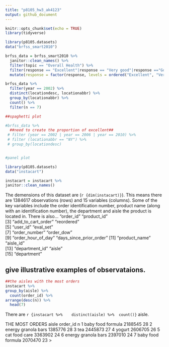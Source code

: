 ```yaml
---
title: "p8105_hw3_ak4123"
output: github_document
---
```


```r
knitr::opts_chunk$set(echo = TRUE)
library(tidyverse)
```

```r
library(p8105.datasets)
data("brfss_smart2010")

brfss_data = brfss_smart2010 %>% 
  janitor::clean_names() %>% 
  filter(topic == "Overall Health") %>% 
  filter(response == "Excellent"|response == "Very good"|response =="Good"|response =="Fair"|response == "Poor") %>% 
  mutate(response = factor(response, levels = ordered("Excellent", "Very good", "Good", "Fair", "Poor")))
```

```r
brfss_data %>%
  filter(year == 2002) %>% 
  distinct(locationdesc, locationabbr) %>%
  group_by(locationabbr) %>% 
  count() %>% 
  filter(n == 7)

##spaghetti plot

#brfss_data %>%
  ##need to create the proportion of excellent##
 # filter (year == 2002 | year == 2006 | year == 2010) %>% 
 # filter (locationabbr == "NY") %>% 
 # group_by(locationdesc) 


#panel plot

```


```r
library(p8105.datasets)
data("instacart")

instacart = instacart %>% 
janitor::clean_names()
```
The demensions of this dataset are (`r {dim(instacart)}`). This means there are 1384617 observations (rows) and 15 variables (columns). Some of the key variables include the order identification number, product name (along with an identification number), the department and aisle the product is located in. There is also...
"order_id"               "product_id"            
 [3] "add_to_cart_order"      "reordered"             
 [5] "user_id"                "eval_set"              
 [7] "order_number"           "order_dow"             
 [9] "order_hour_of_day"      "days_since_prior_order"
[11] "product_name"           "aisle_id"              
[13] "department_id"          "aisle"                 
[15] "department"        

## give illustrative examples of observataions.
```r

##the aisles with the most orders
instacart %>% 
group_by(aisle) %>% 
  count(order_id) %>% 
arrange(desc(n)) %>% 
  head(7)

```
There are `r {instacart %>% 
  distinct(aisle) %>% 
count()}` aisle. 

THE MOST ORDERS
aisle               order_id     n
  <chr>                  <int> <int>
1 baby food formula    2188545    28
2 energy granola bars  1385776    28
3 tea                  2445873    27
4 yogurt               2606705    26
5 cat food care        3363902    24
6 energy granola bars  2397010    24
7 baby food formula    2070470    23
> 
